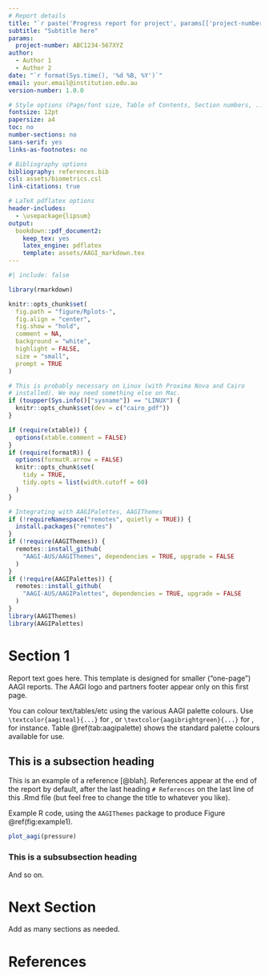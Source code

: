 ```yaml
---
# Report details
title: "`r paste('Progress report for project', params[['project-number']])`"
subtitle: "Subtitle here"
params:
  project-number: ABC1234-567XYZ
author:
  - Author 1
  - Author 2
date: "`r format(Sys.time(), '%d %B, %Y')`"
email: your.email@institution.edu.au
version-number: 1.0.0

# Style options (Page/font size, Table of Contents, Section numbers, ..)
fontsize: 12pt
papersize: a4
toc: no
number-sections: no
sans-serif: yes
links-as-footnotes: no

# Bibliography options
bibliography: references.bib
csl: assets/biometrics.csl
link-citations: true

# LaTeX pdflatex options
header-includes:
  - \usepackage{lipsum}
output:
  bookdown::pdf_document2:
    keep_tex: yes
    latex_engine: pdflatex
    template: assets/AAGI_markdown.tex
---
```


```r
#| include: false

library(rmarkdown)

knitr::opts_chunk$set(
  fig.path = "figure/Rplots-",
  fig.align = "center",
  fig.show = "hold",
  comment = NA,
  background = "white",
  highlight = FALSE,
  size = "small",
  prompt = TRUE
)

# This is probably necessary on Linux (with Proxima Nova and Cairo
# installed). We may need something else on Mac.
if (toupper(Sys.info()["sysname"]) == "LINUX") {
  knitr::opts_chunk$set(dev = c("cairo_pdf"))
}

if (require(xtable)) {
  options(xtable.comment = FALSE)
}
if (require(formatR)) {
  options(formatR.arrow = FALSE)
  knitr::opts_chunk$set(
    tidy = TRUE,
    tidy.opts = list(width.cutoff = 60)
  )
}

# Integrating with AAGIPalettes, AAGIThemes
if (!requireNamespace("remotes", quietly = TRUE)) {
  install.packages("remotes")
}
if (!require(AAGIThemes)) {
  remotes::install_github(
    "AAGI-AUS/AAGIThemes", dependencies = TRUE, upgrade = FALSE
  )
}
if (!require(AAGIPalettes)) {
  remotes::install_github(
    "AAGI-AUS/AAGIPalettes", dependencies = TRUE, upgrade = FALSE
  )
}
library(AAGIThemes)
library(AAGIPalettes)
```

# Section 1

Report text goes here. This template is designed for smaller ("one-page") AAGI
reports. The AAGI logo and partners footer appear only on this first page.

You can colour text/tables/etc using the various AAGI palette colours. Use 
`\textcolor{aagiteal}{...}` for \textcolor{aagiteal}{AAGI Teal}, or 
`\textcolor{aagibrightgreen}{...}` for 
\textcolor{aagibrightgreen}{AAGI Bright Green}, for instance. Table 
\@ref(tab:aagipalette) shows the standard palette colours available for use.

\begin{table}[h]
  \caption{\label{tab:aagipalette}The AAGI palette colours.}
  \centering
  \begin{tabular}{|c | c | c | c |}
    \hline
    \cellcolor{aagibrightgreen}\texttt{aagibrightgreen} & %
    \cellcolor{aagiteal}\color{white}\texttt{aagiteal} & %
    \cellcolor{aagiblue}\texttt{aagiblue} & %
    \cellcolor{aagigreen}\texttt{aagigreen} \\
    \hline
    \cellcolor{aagiyellow}\texttt{aagiyellow} & %
    \cellcolor{aagiorange}\texttt{aagiorange} & %
    \cellcolor{aagiblack}\color{white}\texttt{aagiblack} & %
    \cellcolor{aagigrey}\texttt{aagigrey} \\
    \hline
  \end{tabular}  
\end{table}

## This is a subsection heading

This is an example of a reference [@blah]. References appear at the end of the
report by default, after the last heading `# References` on the last line of
this .Rmd file (but feel free to change the title to whatever you like).

\begin{note}
  {\bf\color{aagiteal!75!black} Example Note}\quad
  Use \verb|\begin{note}...\end{note}| to create coloured notes like this
  that stand out on the page.
\end{note}

Example R code, using the `AAGIThemes` package to produce 
Figure \@ref(fig:example1).
```r
plot_aagi(pressure)
```

### This is a subsubsection heading

\lipsum[1-3]

And so on.

# Next Section

Add as many sections as needed.

# References
